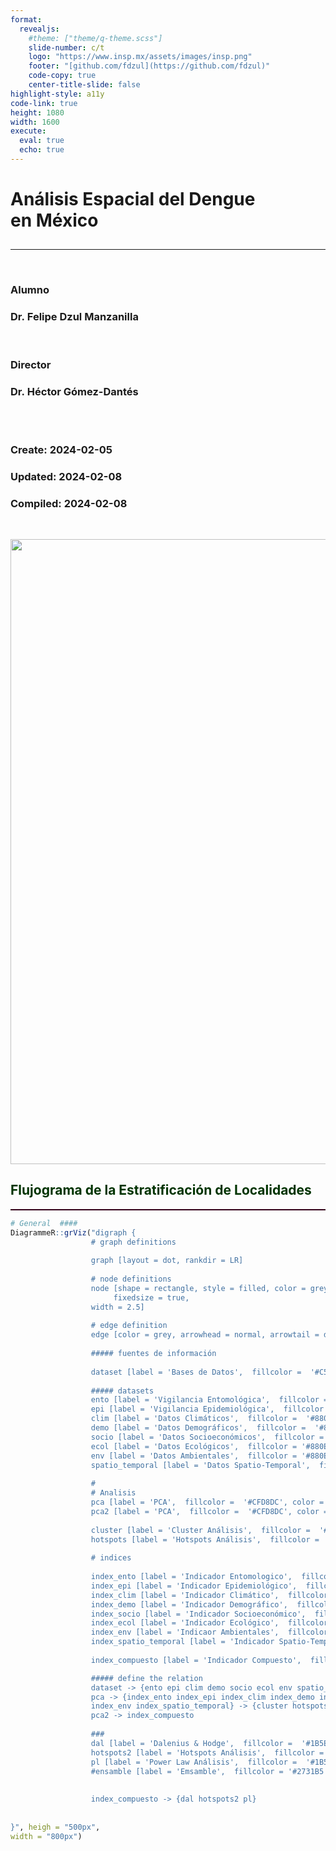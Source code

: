 ```yaml
---
format: 
  revealjs:
    #theme: ["theme/q-theme.scss"]
    slide-number: c/t
    logo: "https://www.insp.mx/assets/images/insp.png"
    footer: "[github.com/fdzul](https://github.com/fdzul)"
    code-copy: true
    center-title-slide: false
highlight-style: a11y
code-link: true
height: 1080
width: 1600
execute: 
  eval: true
  echo: true
---
```


<h1>Análisis Espacial del Dengue<br>en México</h1>

<h2> </h2>

<hr>

<br> 
<h3>Alumno</h3>
<h3>Dr. Felipe Dzul Manzanilla </h3>
<br> 
<h3>Director </h3>
<h3>Dr. Héctor Gómez-Dantés</h3>
<br> 
<br> 
<h3> Create:   2024-02-05</h3>
<h3> Updated:  2024-02-08</h3>
<h3> Compiled: 2024-02-08</h3>
<br> 


![](){.absolute top=250 left=700 width="1000"}

## [Flujograma de la Estratificación de Localidades]{style="color:#003300;"}
<hr style="height:2px;border-width:0;color:#330019;background-color:#330019">

```r
# General  ####
DiagrammeR::grViz("digraph {
                  # graph definitions
                  
                  graph [layout = dot, rankdir = LR]
                  
                  # node definitions
                  node [shape = rectangle, style = filled, color = grey, nodesep = 1, 
                       fixedsize = true, 
                  width = 2.5] 
                  
                  # edge definition
                  edge [color = grey, arrowhead = normal, arrowtail = dot]
                  
                  ##### fuentes de información
                  
                  dataset [label = 'Bases de Datos',  fillcolor =  '#C51162', color = 'white', fontcolor = 'white']
                  
                  ##### datasets
                  ento [label = 'Vigilancia Entomológica',  fillcolor =  '#880E4F', color = 'white', fontcolor = 'white']
                  epi [label = 'Vigilancia Epidemiológica',  fillcolor =  '#880E4F', color = 'white', fontcolor = 'white']
                  clim [label = 'Datos Climáticos',  fillcolor =  '#880E4F', color = 'white', fontcolor = 'white']
                  demo [label = 'Datos Demográficos',  fillcolor =  '#880E4F', color = 'white', fontcolor = 'white']
                  socio [label = 'Datos Socioeconómicos',  fillcolor =  '#880E4F', color = 'white', fontcolor = 'white']
                  ecol [label = 'Datos Ecológicos',  fillcolor = '#880E4F', color = 'white', fontcolor = 'white']
                  env [label = 'Datos Ambientales',  fillcolor = '#880E4F', color = 'white', fontcolor = 'white', taillabel = 'tail']
                  spatio_temporal [label = 'Datos Spatio-Temporal',  fillcolor = '#880E4F', color = 'white', fontcolor = 'white']
                  
                  # 
                  # Analisis
                  pca [label = 'PCA',  fillcolor =  '#CFD8DC', color = 'white', fontcolor = 'black']
                  pca2 [label = 'PCA',  fillcolor =  '#CFD8DC', color = 'white', fontcolor = 'black']
                  
                  cluster [label = 'Cluster Análisis',  fillcolor =  '#1B5E20', color = 'white', fontcolor = 'white']
                  hotspots [label = 'Hotspots Análisis',  fillcolor =  '#1B5E20', color = 'white', fontcolor = 'white']
                  
                  # indices
                  
                  index_ento [label = 'Indicador Entomologico',  fillcolor =  '#880E4F', color = 'white', fontcolor = 'white']
                  index_epi [label = 'Indicador Epidemiológico',  fillcolor =  '#880E4F', color = 'white', fontcolor = 'white']
                  index_clim [label = 'Indicador Climático',  fillcolor =  '#880E4F', color = 'white', fontcolor = 'white']
                  index_demo [label = 'Indicador Demográfico',  fillcolor =  '#880E4F', color = 'white', fontcolor = 'white']
                  index_socio [label = 'Indicador Socioeconómico',  fillcolor =  '#880E4F', color = 'white', fontcolor = 'white']
                  index_ecol [label = 'Indicador Ecológico',  fillcolor =  '#880E4F', color = 'white', fontcolor = 'white']
                  index_env [label = 'Indicaor Ambientales',  fillcolor =  '#880E4F', color = 'white', fontcolor = 'white', taillabel = 'tail']
                  index_spatio_temporal [label = 'Indicador Spatio-Temporal',  fillcolor =  '#880E4F', color = 'white', fontcolor = 'white']
                  
                  index_compuesto [label = 'Indicador Compuesto',  fillcolor =  '#880E4F', color = 'white', fontcolor = 'white']

                  ##### define the relation
                  dataset -> {ento epi clim demo socio ecol env spatio_temporal} -> pca 
                  pca -> {index_ento index_epi index_clim index_demo index_socio index_ecol 
                  index_env index_spatio_temporal} -> {cluster hotspots, pca2}
                  pca2 -> index_compuesto
                  
                  ###
                  dal [label = 'Dalenius & Hodge',  fillcolor =  '#1B5E20', color = 'white', fontcolor = 'white']
                  hotspots2 [label = 'Hotspots Análisis',  fillcolor =  '#1B5E20', color = 'white', fontcolor = 'white']
                  pl [label = 'Power Law Análisis',  fillcolor =  '#1B5E20', color = 'white', fontcolor = 'white']
                  #ensamble [label = 'Emsamble',  fillcolor = '#2731B5', color = 'white', fontcolor = 'white']
                  
                  
                  index_compuesto -> {dal hotspots2 pl} 
                  
                  
}", heigh = "500px",
width = "800px")
```

